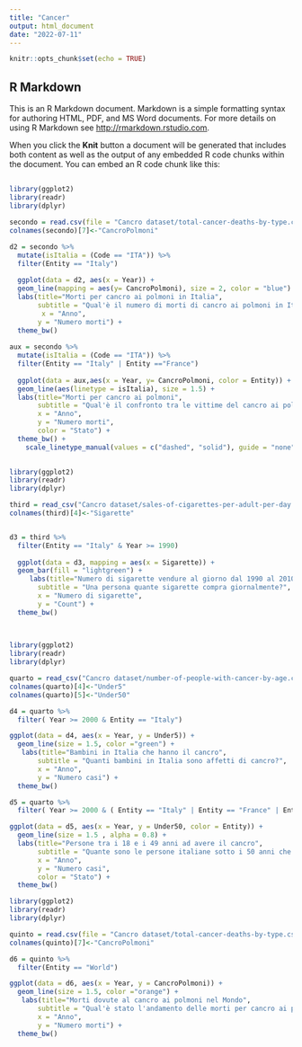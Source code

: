 ---
title: "Cancer"
output: html_document
date: "2022-07-11"
---

```{r setup, include=FALSE}
knitr::opts_chunk$set(echo = TRUE)
```

## R Markdown

This is an R Markdown document. Markdown is a simple formatting syntax for authoring HTML, PDF, and MS Word documents. For more details on using R Markdown see <http://rmarkdown.rstudio.com>.

When you click the **Knit** button a document will be generated that includes both content as well as the output of any embedded R code chunks within the document. You can embed an R code chunk like this:


## 

```{r parte 1}
library(ggplot2)
library(readr)
library(dplyr)

secondo = read.csv(file = "Cancro dataset/total-cancer-deaths-by-type.csv")
colnames(secondo)[7]<-"CancroPolmoni"

d2 = secondo %>%
  mutate(isItalia = (Code == "ITA")) %>%
  filter(Entity == "Italy")
  
  ggplot(data = d2, aes(x = Year)) +
  geom_line(mapping = aes(y= CancroPolmoni), size = 2, color = "blue") +
  labs(title="Morti per cancro ai polmoni in Italia",
       subtitle = "Qual'è il numero di morti di cancro ai polmoni in Italia?",
        x = "Anno",
       y = "Numero morti") +
  theme_bw()
  
aux = secondo %>%
  mutate(isItalia = (Code == "ITA")) %>%
  filter(Entity == "Italy" | Entity =="France")
    
  ggplot(data = aux,aes(x = Year, y= CancroPolmoni, color = Entity)) +
  geom_line(aes(linetype = isItalia), size = 1.5) +
  labs(title="Morti per cancro ai polmoni",
       subtitle = "Qual'è il confronto tra le vittime del cancro ai polmoni tra Francia e Italia?",
       x = "Anno",
       y = "Numero morti",
       color = "Stato") +
  theme_bw() +
    scale_linetype_manual(values = c("dashed", "solid"), guide = "none")
    

```

```{r parte 2}

library(ggplot2)
library(readr)
library(dplyr)

third = read_csv("Cancro dataset/sales-of-cigarettes-per-adult-per-day.csv")
colnames(third)[4]<-"Sigarette"


d3 = third %>%
  filter(Entity == "Italy" & Year >= 1990)
  
  ggplot(data = d3, mapping = aes(x = Sigarette)) +
  geom_bar(fill = "lightgreen") +
     labs(title="Numero di sigarette vendure al giorno dal 1990 al 2010",
       subtitle = "Una persona quante sigarette compra giornalmente?",
       x = "Numero di sigarette",
       y = "Count") +
  theme_bw()
    
    


```

```{r parte 3}

library(ggplot2)
library(readr)
library(dplyr)

quarto = read_csv("Cancro dataset/number-of-people-with-cancer-by-age.csv")
colnames(quarto)[4]<-"Under5"
colnames(quarto)[5]<-"Under50"

d4 = quarto %>%
  filter( Year >= 2000 & Entity == "Italy")

ggplot(data = d4, aes(x = Year, y = Under5)) +
  geom_line(size = 1.5, color ="green") +
   labs(title="Bambini in Italia che hanno il cancro",
       subtitle = "Quanti bambini in Italia sono affetti di cancro?",
       x = "Anno",
       y = "Numero casi") +
  theme_bw()

d5 = quarto %>%
  filter( Year >= 2000 & ( Entity == "Italy" | Entity == "France" | Entity == "England" | Entity == "Germany"))

ggplot(data = d5, aes(x = Year, y = Under50, color = Entity)) +
  geom_line(size = 1.5 , alpha = 0.8) +
  labs(title="Persone tra i 18 e i 49 anni ad avere il cancro",
       subtitle = "Quante sono le persone italiane sotto i 50 anni che hanno il cancro rispetto a Francia,Inghilterra e Germania?",
       x = "Anno",
       y = "Numero casi",
       color = "Stato") +
  theme_bw()


```

```{r parte 4}

library(ggplot2)
library(readr)
library(dplyr)

quinto = read.csv(file = "Cancro dataset/total-cancer-deaths-by-type.csv")
colnames(quinto)[7]<-"CancroPolmoni"

d6 = quinto %>%
  filter(Entity == "World")

ggplot(data = d6, aes(x = Year, y = CancroPolmoni)) +
  geom_line(size = 1.5, color ="orange") +
   labs(title="Morti dovute al cancro ai polmoni nel Mondo",
       subtitle = "Qual'è stato l'andamento delle morti per cancro ai polmoni nel mondo?",
       x = "Anno",
       y = "Numero morti") +
  theme_bw()


```


